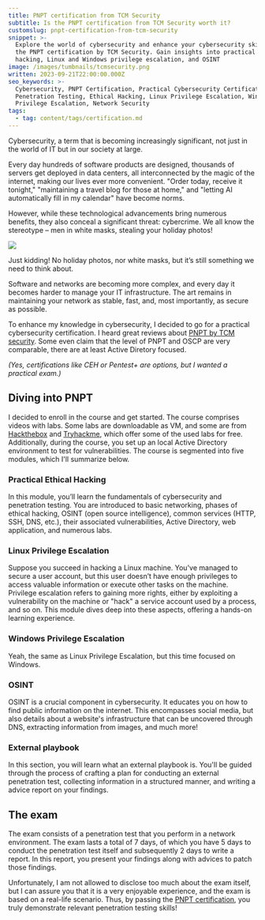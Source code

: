 ```yaml
---
title: PNPT certification from TCM Security
subtitle: Is the PNPT certification from TCM Security worth it?
customslug: pnpt-certification-from-tcm-security
snippet: >-
  Explore the world of cybersecurity and enhance your cybersecurity skills with
  the PNPT certification by TCM Security. Gain insights into practical ethical
  hacking, Linux and Windows privilege escalation, and OSINT
image: /images/tumbnails/tcmsecurity.png
written: 2023-09-21T22:00:00.000Z
seo_keywords: >-
  Cybersecurity, PNPT Certification, Practical Cybersecurity Certification,
  Penetration Testing, Ethical Hacking, Linux Privilege Escalation, Windowd
  Privilege Escalation, Network Security
tags:
  - tag: content/tags/certification.md
---
```


Cybersecurity, a term that is becoming increasingly significant, not just in the world of IT but in our society at large.

Every day hundreds of software products are designed, thousands of servers get deployed in data centers, all interconnected by the magic of the internet, making our lives ever more convenient. "Order today, receive it tonight," "maintaining a travel blog for those at home," and "letting AI automatically fill in my calendar" have become norms.

However, while these technological advancements bring numerous benefits, they also conceal a significant threat: cybercrime. We all know the stereotype – men in white masks, stealing your holiday photos!

![](/images/post-images/tcm/understaning-cybersecurity-become-pnpt-certified-1.gif)

Just kidding! No holiday photos, nor white masks, but it’s still something we need to think about.

Software and networks are becoming more complex, and every day it becomes harder to manage your IT infrastructure. The art remains in maintaining your network as stable, fast, and, most importantly, as secure as possible.

To enhance my knowledge in cybersecurity, I decided to go for a practical cybersecurity certification. I heard great reviews about [PNPT by TCM security](https://certifications.tcm-sec.com/pnpt/). Some even claim that the level of PNPT and OSCP are very comparable, there are at least Active Diretory focused.

*(Yes, certifications like CEH or Pentest+ are options, but I wanted a practical exam.)*

## Diving into PNPT

I decided to enroll in the course and get started. The course comprises videos with labs. Some labs are downloadable as VM, and some are from [Hackthebox](https://hackthebox.com/) and [Tryhackme](https://tryhackme.com/), which offer some of the used labs for free. Additionally, during the course, you set up an local Active Directory environment to test for vulnerabilities. The course is segmented into five modules, which I'll summarize below.

### Practical Ethical Hacking

In this module, you’ll learn the fundamentals of cybersecurity and penetration testing. You are introduced to basic networking, phases of ethical hacking, OSINT (open source intelligence), common services (HTTP, SSH, DNS, etc.), their associated vulnerabilities, Active Directory, web application, and numerous labs.

### Linux Privilege Escalation

Suppose you succeed in hacking a Linux machine. You've managed to secure a user account, but this user doesn’t have enough privileges to access valuable information or execute other tasks on the machine. Privilege escalation refers to gaining more rights, either by exploiting a vulnerability on the machine or "hack" a service account used by a process, and so on. This module dives deep into these aspects, offering a hands-on learning experience.

### Windows Privilege Escalation

Yeah, the same as Linux Privilege Escalation, but this time focused on Windows.

### OSINT

OSINT is a crucial component in cybersecurity. It educates you on how to find public information on the internet. This encompasses social media, but also details about a website's infrastructure that can be uncovered through DNS, extracting information from images, and much more!

### External playbook

In this section, you will learn what an external playbook is. You'll be guided through the process of crafting a plan for conducting an external penetration test, collecting information in a structured manner, and writing a advice report on your findings.

## The exam

The exam consists of a penetration test that you perform in a network environment. The exam lasts a total of 7 days, of which you have 5 days to conduct the penetration test itself and subsequently 2 days to write a report. In this report, you present your findings along with advices to patch those findings.

Unfortunately, I am not allowed to disclose too much about the exam itself, but I can assure you that it is a very enjoyable experience, and the exam is based on a real-life scenario. Thus, by passing the [PNPT certification](https://certifications.tcm-sec.com/pnpt/), you truly demonstrate relevant penetration testing skills!
